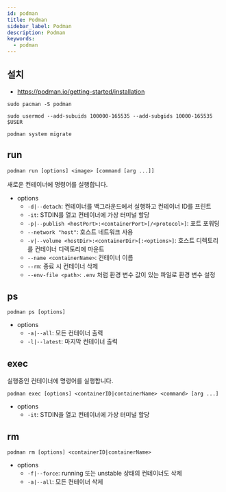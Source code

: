 ```yaml
---
id: podman
title: Podman
sidebar_label: Podman
description: Podman
keywords:
  - podman
---
```


## 설치

- https://podman.io/getting-started/installation

```shell
sudo pacman -S podman
```

```shell
sudo usermod --add-subuids 100000-165535 --add-subgids 10000-165535 $USER
```

```shell
podman system migrate
```

## run

```shell
podman run [options] <image> [command [arg ...]]
```

새로운 컨테이너에 명령어를 실행합니다.

- options
  - `-d|--detach`: 컨테이너를 백그라운드에서 실행하고 컨테이너 ID를 프린트
  - `-it`: STDIN를 열고 컨테이너에 가상 터미널 할당
  - `-p|--publish <hostPort>:<containerPort>[/<protocol>]`: 포트 포워딩
  - `--network "host"`: 호스트 네트워크 사용
  - `-v|--volume <hostDir>:<containerDir>[:<options>]`: 호스트 디렉토리를 컨테이너 디렉토리에 마운트
  - `--name <containerName>`: 컨테이너 이름
  - `--rm`: 종료 시 컨테이너 삭제
  - `--env-file <path>`: `.env` 처럼 환경 변수 값이 있는 파일로 환경 변수 설정

## ps

```shell
podman ps [options]
```

- options
  - `-a|--all`: 모든 컨테이너 출력
  - `-l|--latest`: 마지막 컨테이너 출력

## exec

실행중인 컨테이너에 명령어를 실행합니다.

```shell
podman exec [options] <containerID|containerName> <command> [arg ...]
```

- options
  - `-it`: STDIN을 열고 컨테이너에 가상 터미널 할당

## rm

```shell
podman rm [options] <containerID|containerName>
```

- options
  - `-f|--force`: running 또는 unstable 상태의 컨테이너도 삭제
  - `-a|--all`: 모든 컨테이너 삭제
